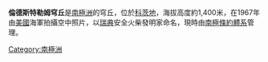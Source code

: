 {{coord|80|31|S|20|25|W|source:GNIS|display=title}}

'''倫德斯特勒姆穹丘'''是[[南極洲|南極洲]]的穹丘，位於[[科茨地|科茨地]]，海拔高度約1,400米，在1967年由[[美國|美國]]海軍拍攝空中照片，以[[瑞典|瑞典]]安全火柴發明家命名，現時由[[南極條約體系|南極條約體系]]管理。

{{DEFAULTSORT:Lundstrom Knoll}}
[[Category:南極洲|Category:南極洲]]


{{CoatsLand-geo-stub}}